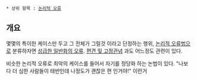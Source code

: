  * 상위 항목 : [[논리적 오류]]

== 개요 ==
몇몇의 특이한 케이스만 두고 그 전체가 그럴것 이라고 단정하는 행위, [[논리적 오류]]법으로 분류하자면 [[성급한 일반화의 오류]]. [[편견 및 고정관념]] 과도 어느정도 관련이 있다.

비슷한 논리적 오류로 최악의 케이스를 들어서 자기를 정당화 하는 논법이 있다. "나보다 더 심한 사람들이 태반인데 나정도가 괜찮은 편 인거야!" 이런거
